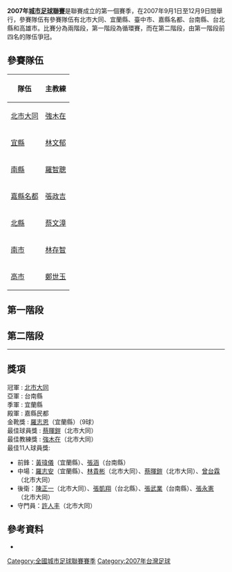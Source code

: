 '''2007年[[城市足球聯賽|城市足球聯賽]]'''是聯賽成立的第一個賽季，在2007年9月1日至12月9日間舉行，參賽隊伍有參賽隊伍有北市大同、宜蘭縣、臺中市、嘉縣名都、台南縣、台北縣和高雄市。比賽分為兩階段，第一階段為循環賽，而在第二階段，由第一階段前四名的隊伍爭冠。

==參賽隊伍==
{|class="wikitable sortable"
!隊伍
!主教練
|-
|[[大同足球隊|北市大同]]
|[[強木在|強木在]]
|-
|[[宜蘭縣足球隊|宜縣]]
|[[林文郁|林文郁]]
|-
|[[台南縣足球隊|南縣]]
|[[羅智聰|羅智聰]] 
|-
|[[嘉義縣足球隊|嘉縣名都]]
|[[張政吉|張政吉]] 
|-
|[[台北縣足球隊|北縣]]
|[[蔡文漳|蔡文漳]]
|-
|[[台南市足球隊|南市]]
|[[林存智|林存智]]
|-
|[[高雄市足球隊|高市]]
|[[鄭世玉|鄭世玉]]
|}

== 第一階段 ==

== 第二階段 ==
{{Round4-with third
<!--Date-Place|Team 1|Score 1|Team 2|Score 2 -->
<!--semi finals  -->
|2007年12月8日|'''北市大同'''|'''4'''|嘉縣名都|0
|2007年12月8日|宜蘭縣|3|'''台南縣'''|'''5'''
<!--final  -->
|2007年12月9日|'''北市大同'''|'''3'''|台南縣|0
<!--third place -->
|2007年12月9日|嘉縣名都|2|'''宜蘭縣'''|'''3'''
}}
----
{{Round2|RD1=第五名
|2007年12月9日|'''台北縣'''|'''5'''|台南縣|1
}}

== 獎項 ==
; 冠軍 : [[大同足球隊|北市大同]]
; 亞軍 : 台南縣
; 季軍 : 宜蘭縣
; 殿軍 : 嘉縣民都
; 金靴獎 : [[羅志恩|羅志恩]]（宜蘭縣）（9球）
; 最佳球員獎 : [[蔡暉鎧|蔡暉鎧]]（北市大同）
; 最佳教練獎 : [[強木在|強木在]]（北市大同）
; 最佳11人球員獎:
* 前鋒：[[黃瑋儀|黃瑋儀]]（宜蘭縣）、[[張涵|張涵]]（台南縣）
* 中場：[[羅志安|羅志安]]（宜蘭縣）、[[林貴彬|林貴彬]]（北市大同）、[[蔡暉鎧|蔡暉鎧]]（北市大同）、[[曾台霖|曾台霖]]（北市大同）
* 後衛：[[陳正一|陳正一]]（北市大同）、[[張凱翔|張凱翔]]（台北縣）、[[張武業|張武業]]（台南縣）、[[張永憲|張永憲]]（北市大同）
* 守門員：[[許人丰|許人丰]]（北市大同）

== 參考資料 ==
* {{cite web
|title=2007首屆全國城市足球聯賽，足協頒發各獎項名單
|url=http://www.ctfa.com.tw/announce_details.php?announceid=70
|publisher=[[中華民國足球協會|中華民國足球協會]]
|deadurl=yes
|archiveurl=https://web.archive.org/web/20071219134223/http://www.ctfa.com.tw/announce_details.php?announceid=70
|archivedate=2007-12-19
|accessdate=2007-12-14
}}

{{fb start}}
{{全國城市足球聯賽}}
{{fb end}}

[[Category:全國城市足球聯賽賽季|Category:全國城市足球聯賽賽季]]
[[Category:2007年台灣足球|Category:2007年台灣足球]]